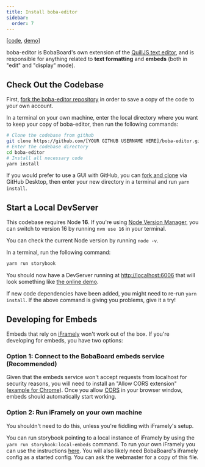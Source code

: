 ```yaml
---
title: Install boba-editor
sidebar:
  order: 7
---
```



\[[code](https://github.com/BobaBoard/boba-editor),
[demo](https://boba-editor.netlify.app/?path=/story/editor-preview--simple-editor)]

boba-editor is BobaBoard's own extension of the
[QuillJS text editor](https://quilljs.com/), and is responsible for anything
related to **text formatting** and **embeds** (both in "edit" and "display"
mode).

## Check Out the Codebase

First,
[fork the boba-editor repository](https://docs.github.com/en/get-started/quickstart/fork-a-repo)
in order to save a copy of the code to your own account.

In a terminal on your own machine, enter the local directory where you want to
keep your copy of boba-editor, then run the following commands:

```bash showLineNumbers
# Clone the codebase from github
git clone https://github.com/[YOUR GITHUB USERNAME HERE]/boba-editor.git
# Enter the codebase directory
cd boba-editor
# Install all necessary code
yarn install
```

<Aside type="tip">

If you would prefer to use a GUI with GitHub, you can
[fork and clone](https://docs.github.com/en/desktop/contributing-and-collaborating-using-github-desktop/adding-and-cloning-repositories/cloning-and-forking-repositories-from-github-desktop)
via GitHub Desktop, then enter your new directory in a terminal and run
`yarn install`.

</Aside>

## Start a Local DevServer

<Aside type="caution">

This codebase requires Node **16**. If you're using
[Node Version Manager](https://github.com/nvm-sh/nvm), you can switch to version
16 by running `nvm use 16` in your terminal.

You can check the current Node version by running `node -v`.

</Aside>

In a terminal, run the following command:

```bash showLineNumbers
yarn run storybook
```

You should now have a DevServer running at
[http://localhost:6006](http://localhost:6006) that will look something like
[the online demo](https://boba-editor.netlify.app/).

<Aside type="tip">

If new code dependencies have been added, you might need to re-run
`yarn install`. If the above command is giving you problems, give it a try!

</Aside>

## Developing for Embeds

Embeds that rely on [iFramely](https://github.com/itteco/iframely) won't work
out of the box. If you're developing for embeds, you have two options:

### Option 1: Connect to the BobaBoard embeds service (Recommended)

Given that the embeds service won't accept requests from localhost for security
reasons, you will need to install an "Allow CORS extension"
([example for Chrome](https://chrome.google.com/webstore/detail/allow-cors-access-control/lhobafahddgcelffkeicbaginigeejlf?hl=en)).
Once you allow
[CORS](https://en.wikipedia.org/wiki/Cross-origin_resource_sharing) in your
browser window, embeds should automatically start working.

### Option 2: Run iFramely on your own machine

<Aside type="caution">

You shouldn't need to do this, unless you're fiddling with iFramely's setup.

</Aside>

You can run storybook pointing to a local instance of iFramely by using the
`yarn run storybook:local-embeds` command. To run your own iFramely you can use
the instructions [here](https://iframely.com/docs/host). You will also likely
need BobaBoard's iframely config as a started config. You can ask the webmaster
for a copy of this file.
